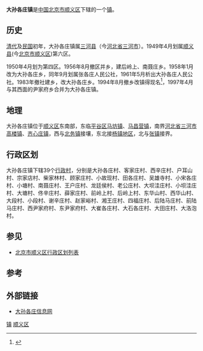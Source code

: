 {{中国乡级行政区
|景观照片文件名 = 
|景观照片描述 = 
|汉语拼音 = Dasungezhuang Zhen
|其他语言 = 
|其他语言名称 = 
|旧称 = 
|地名出处 = 
|位置图文件名 = DasungezhuangWeizhiBj.jpg
|位置图描述 = '''大孙各庄镇'''在[[北京市|北京市]]和在[[顺义区|顺义区]]的位置
|自定义图片= 
|建置时间 = 
|政府驻地 = 大孙各庄镇府前街11号
|毗邻 = 
|地理坐标 = {{coord|40|5|2|N|116|55|19|E|region:CN}}
|总面积 = 74.3[[平方公里|平方公里]]
|总人口 = 
|总人口年份 = 
|户籍人口 = 28827人<ref>{{Cite web |url=http://www.xzqh.org/old/quhua/11bj/0113sy.htm |title=行政区划网 北京市顺义区 |access-date=2011-02-01 |archive-date=2010-07-06 |archive-url=https://web.archive.org/web/20100706053103/http://www.xzqh.org/old/quhua/11bj/0113sy.htm |dead-url=no }}</ref>
|户籍人口年份 = 2000
|常住人口 = 
|常住人口年份 = 
|人口密度 = 388人/[[平方公里|平方公里]]
|GDP = 
|GDP年份 = 
|邮政编码 = 101308
|电话区号 = 10
|官方网站 = www.dsgzh.bjshy.gov.cn
|网站名称 = 
|11/01/13/109/000}}
'''大孙各庄镇'''是[[中华人民共和国|中国]][[北京市|北京市]][[顺义区|顺义区]]下辖的一个[[镇|镇]]。
== 历史 ==
[[清代|清代]]及[[中华民国|民国]]初年，大孙各庄镇属[[三河县|三河县]]（今[[河北省|河北省]][[三河市|三河市]]）。1949年4月划属[[顺义县|顺义县]](今[[北京市|北京市]][[顺义区|顺义区]])第六区。

1950年4月划为第四区。1956年8月撤区并乡，建后岭上、南聂庄乡。1958年1月改为大孙各庄乡，同年9月划属张各庄人民公社，1961年5月析出大孙各庄人民公社。1983年撤社建乡，改大孙各庄乡。1994年8月撤乡改镇得现名<ref>{{cite journal|author=李丽珍; 吴为|title=调整部分乡镇行政区划|journal=北京年鉴|year=1995|issn=1002-3658|publisher=北京年鉴社|pages=126}}</ref>，1997年4月与其西面的尹家府乡合并为大孙各庄镇。

== 地理 ==
大孙各庄镇位于[[顺义区|顺义区]]东南部，东临[[平谷区|平谷区]][[马坊镇|马坊镇]]、[[马昌营镇|马昌营镇]]，南界[[河北省|河北省]][[三河市|三河市]][[高楼镇|高楼镇]]、[[齐心庄镇|齐心庄镇]]，西与[[北务镇|北务镇]]接壤，东北接[[杨镇地区|杨镇地区]]，北与[[张镇|张镇]]接界。

== 行政区划 ==
大孙各庄镇下辖39个[[行政村|行政村]]，分别是大孙各庄村、客家庄村、西辛庄村、户耳山村、宗家店村、柴家林村、顾家庄村、小故现村、田各庄村、吴雄寺村、小宋各庄村、小塘村、南聂庄村、王户庄村、龙廷侯村、老公庄村、大坝洼庄村、小坝洼庄村、大塘村、佟辛庄村、薛家庄村、前岭上村、后岭上村、东华山村、西华山村、大段村、小段村、谢辛庄村、赵家峪村、湘王庄村、四福庄村、后陆马庄村、前陆马庄村、西尹家府村、东尹家府村、大崔各庄村、大石各庄村、大田庄村、大洛泡村。

== 参见 ==
*[[北京市顺义区行政区划列表|北京市顺义区行政区划列表]]
== 参考 ==
{{reflist}}
== 外部链接 ==
*[http://www.dsgzh.bjshy.gov.cn/ 大孙各庄信息网] {{Wayback|url=http://www.dsgzh.bjshy.gov.cn/ |date=20180308055826 }}

{{顺义区行政区划}}
[[Category:顺义区行政区划|镇]]
[[Category:北京市乡镇|顺义区]]